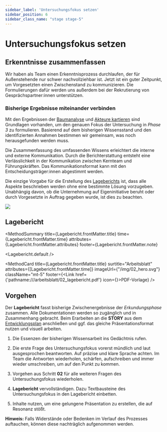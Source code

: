 ```yaml
---
sidebar_label: 'Untersuchungsfokus setzen'
sidebar_position: 6
sidebar_class_name: "stage stage-5"
---
```



# Untersuchungsfokus setzen

## Erkenntnisse zusammenfassen

Wir haben als Team einen Erkenntnisprozess durchlaufen, der für Außenstehende nur schwer nachvollziehbar ist. Jetzt ist ein guter Zeitpunkt, um Vorgesetzten einen Zwischenstand zu kommunizieren. Die Formulierungen dafür werden uns außerdem bei der Rekrutierung von Gesprächspartner:innen unterstützen.

### Bisherige Ergebnisse miteinander verbinden

Mit den Ergebnissen der [Baumanalyse](/buch/erkunden/problemverstaendnis-schaerfen#baumanalyse) und [Akteure kartieren](/buch/erkunden/system-akteure-verbinden#akteure-kartieren) sind Grundlagen vorhanden, um den genauen Fokus der Untersuchung in _Phase 3_ zu formulieren. Basierend auf dem bisherigen Wissensstand und den identifizierten Annahmen bestimmen wir gemeinsam, was noch herausgefunden werden muss.

Die Zusammenfassung des umfassenden Wissens erleichtert die interne und externe Kommunikation. Durch die Berichterstattung entsteht eine Verlässlichkeit in der Kommunikation zwischen Kernteam und Führungskräften. Das Kommunikationsformat kann mit den Entscheidungsträger:innen abgestimmt werden.

Die einzige Vorgabe für die Erstellung des [Lageberichts](#lagebericht) ist, dass alle Aspekte beschrieben werden ohne eine bestimmte Lösung vorzugeben. Unabhängig davon, ob die Unternehmung auf Eigeninitiative beruht oder durch Vorgesetzte in Auftrag gegeben wurde, ist dies zu beachten.

<img src="/img/02_erkenntnisse_zusammenfassen.svg" className="w-64 mx-auto h-auto" aria-hidden />

## Lagebericht

<MethodSummary
  title={Lagebericht.frontMatter.title}
  time={Lagebericht.frontMatter.time}
  attributes={Lagebericht.frontMatter.attributes}
  footer={Lagebericht.frontMatter.note}
>
  <Lagebericht.default />
</MethodSummary>

<MethodCard
  title={Lagebericht.frontMatter.title}
  surtitle="Arbeitsblatt"
  attributes={[Lagebericht.frontMatter.time]}
  imageUrl={"/img/02_hero.svg"}
  className="mt-5"
  footer={<Link href={'pathname:///arbeitsblatt/02_lagebericht.pdf'} icon={<EditIcon className="w-3 h-3 text-inherit" />}>PDF-Vorlage</Link>}
/>

## Vorgehen

Der **Lagebericht** fasst bisherige Zwischenergebnisse der _Erkundungsphase_ zusammen. Alle Dokumentationen werden so zugänglich und in Zusammenhang gebracht. Beim Erarbeiten an die **STORY** aus dem [Entwicklungsplan](/buch/vorbereiten/unternehmung-beginnen#entwicklungsplan) anschließen und ggf. das gleiche Präsentationsformat nutzen und visuell arbeiten.

1. Die Essenzen der bisherigen Wissensarbeit ins Gedächtnis rufen.

2. Die erste Frage des Untersuchungsfokus vorerst mündlich und laut ausgesprochen beantworten. Auf präzise und klare Sprache achten. Im Team die Antworten wiederholen, schärfen, aufschreiben und immer wieder umschreiben, um auf den Punkt zu kommen.

3. Vorgehen aus Schritt **02** für alle weiteren Fragen des Untersuchungsfokus wiederholen.

4. **Lagebericht** vervollständigen. Dazu Textbausteine des Untersuchungsfokus in den Lagebericht einbetten.

5. Inhalte nutzen, um eine gelungene Präsentation zu erstellen, die auf Resonanz stößt.

<Hint>
  <b>Hinweis:</b> Falls Widerstände oder Bedenken im Verlauf des Prozesses auftauchen, können diese nachträglich aufgenommen werden.
</Hint>
